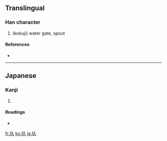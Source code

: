 ==Translingual==

===Han character===
{{Han char|rn=32|rad=土|as=02|sn=5|four=|canj=土人 (GO)}}

# (kokuji) water gate, spout

====References====
* {{Han ref|kx=0223.091|dkj=04879|dj=0455.110|hdz=10417.101|uh=5726|ud=22310}}

----

==Japanese==

===Kanji===
{{ja-kanji|grade=|rs=土02}}

# {{defn|Japanese}}

====Readings====
* {{ja-readings|on=|kun=[[いり]] (iri)}}

[[fr:圦]]
[[ko:圦]]
[[ja:圦]]